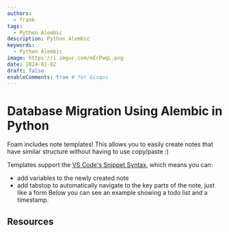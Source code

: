 ```yaml
---
authors:
  - frank
tags:
  - Python Alembic
description: Python Alembic
keywords:
  - Python Alembic
image: https://i.imgur.com/mErPwqL.png
date: 2024-01-02
draft: false
enableComments: true # for Gisqus
---
```


# Database Migration Using Alembic in Python

Foam includes note templates!
This allows you to easily create notes that have similar structure without having to use copy/paste :)

Templates support the [VS Code's Snippet Syntax](https://code.visualstudio.com/docs/editor/userdefinedsnippets#_snippet-syntax), which means you can:

- add variables to the newly created note
- add tabstop to automatically navigate to the key parts of the note, just like a form
Below you can see an example showing a todo list and a timestamp.

<!--truncate-->

## Resources
